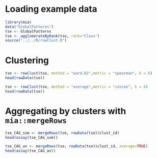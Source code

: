 # Loading example data

```r
library(mia)
data("GlobalPatterns")
tse <- GlobalPatterns
tse <- agglomerateByRank(tse, rank="Class")
source("../../R/rowClust.R")
```

# Clustering

```r
tse <- rowClust(tse, method = "ward.D2",metric = "spearman", k = 6)
head(rowData(tse))
```

```r
tse <- rowClust(tse, method = "average",metric = "cosine", k = 6)
head(rowData(tse))
```

# Aggregating by clusters with `mia::mergeRows`

```r
tse_CAG_sum <- mergeRows(tse, rowData(tse)$clust_id)
head(assay(tse_CAG_sum))
```

```r
tse_CAG_av <- mergeRows(tse, rowData(tse)$clust_id, average=TRUE)
head(assay(tse_CAG_av))
```

